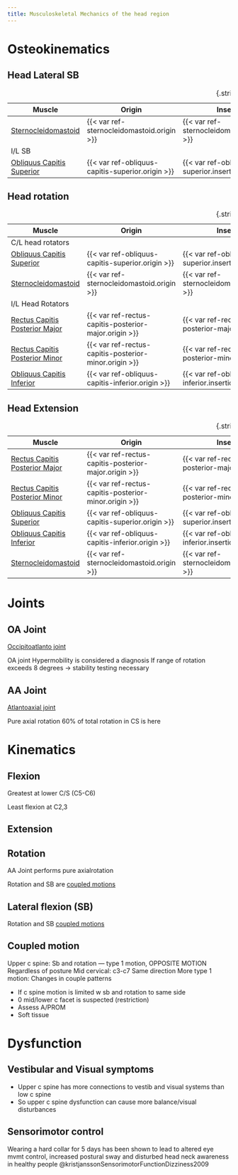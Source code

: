 ```yaml
---
title: Musculoskeletal Mechanics of the head region
---
```



# Osteokinematics

## Head Lateral SB

| Muscle  | Origin | Insertion | Nerve | Action |
|------|--------|-------|----------|--------|
| [Sternocleidomastoid]({{< var ref-sternocleidomastoid.path >}}) | {{< var ref-sternocleidomastoid.origin >}} | {{< var ref-sternocleidomastoid.insertion >}} | {{< var ref-sternocleidomastoid.nerve >}} | {{< var ref-sternocleidomastoid.action >}} |
| I/L SB | | | | |
| [Obliquus Capitis Superior]({{< var ref-obliquus-capitis-superior.path >}}) | {{< var ref-obliquus-capitis-superior.origin >}} | {{< var ref-obliquus-capitis-superior.insertion >}} | {{< var ref-obliquus-capitis-superior.nerve >}} | {{< var ref-obliquus-capitis-superior.action >}} |
: {.striped .hover}

## Head rotation

| Muscle  | Origin | Insertion | Nerve | Action |
|------|--------|-------|----------|--------|
| C/L head rotators | | | | |
| [Obliquus Capitis Superior]({{< var ref-obliquus-capitis-superior.path >}}) | {{< var ref-obliquus-capitis-superior.origin >}} | {{< var ref-obliquus-capitis-superior.insertion >}} | {{< var ref-obliquus-capitis-superior.nerve >}} | {{< var ref-obliquus-capitis-superior.action >}} |
| [Sternocleidomastoid]({{< var ref-sternocleidomastoid.path >}}) | {{< var ref-sternocleidomastoid.origin >}} | {{< var ref-sternocleidomastoid.insertion >}} | {{< var ref-sternocleidomastoid.nerve >}} | {{< var ref-sternocleidomastoid.action >}} |
| I/L Head Rotators | | | | |
| [Rectus Capitis Posterior Major]({{< var ref-rectus-capitis-posterior-major.path >}}) | {{< var ref-rectus-capitis-posterior-major.origin >}} | {{< var ref-rectus-capitis-posterior-major.insertion >}} | {{< var ref-rectus-capitis-posterior-major.nerve >}} | {{< var ref-rectus-capitis-posterior-major.action >}} |
|[Rectus Capitis Posterior Minor]({{< var ref-rectus-capitis-posterior-minor.path >}}) | {{< var ref-rectus-capitis-posterior-minor.origin >}} | {{< var ref-rectus-capitis-posterior-minor.insertion >}} | {{< var ref-rectus-capitis-posterior-minor.nerve >}} | {{< var ref-rectus-capitis-posterior-minor.action >}} |
| [Obliquus Capitis Inferior]({{< var ref-obliquus-capitis-inferior.path >}}) | {{< var ref-obliquus-capitis-inferior.origin >}} | {{< var ref-obliquus-capitis-inferior.insertion >}} | {{< var ref-obliquus-capitis-inferior.nerve >}} | {{< var ref-obliquus-capitis-inferior.action >}} |

: {.striped .hover}


## Head Extension
| Muscle  | Origin | Insertion | Nerve | Action |
|------|--------|-------|----------|--------|
| [Rectus Capitis Posterior Major]({{< var ref-rectus-capitis-posterior-major.path >}}) | {{< var ref-rectus-capitis-posterior-major.origin >}} | {{< var ref-rectus-capitis-posterior-major.insertion >}} | {{< var ref-rectus-capitis-posterior-major.nerve >}} | {{< var ref-rectus-capitis-posterior-major.action >}} |
|[Rectus Capitis Posterior Minor]({{< var ref-rectus-capitis-posterior-minor.path >}}) | {{< var ref-rectus-capitis-posterior-minor.origin >}} | {{< var ref-rectus-capitis-posterior-minor.insertion >}} | {{< var ref-rectus-capitis-posterior-minor.nerve >}} | {{< var ref-rectus-capitis-posterior-minor.action >}} |
| [Obliquus Capitis Superior]({{< var ref-obliquus-capitis-superior.path >}}) | {{< var ref-obliquus-capitis-superior.origin >}} | {{< var ref-obliquus-capitis-superior.insertion >}} | {{< var ref-obliquus-capitis-superior.nerve >}} | {{< var ref-obliquus-capitis-superior.action >}} |
| [Obliquus Capitis Inferior]({{< var ref-obliquus-capitis-inferior.path >}}) | {{< var ref-obliquus-capitis-inferior.origin >}} | {{< var ref-obliquus-capitis-inferior.insertion >}} | {{< var ref-obliquus-capitis-inferior.nerve >}} | {{< var ref-obliquus-capitis-inferior.action >}} |
| [Sternocleidomastoid]({{< var ref-sternocleidomastoid.path >}}) | {{< var ref-sternocleidomastoid.origin >}} | {{< var ref-sternocleidomastoid.insertion >}} | {{< var ref-sternocleidomastoid.nerve >}} | {{< var ref-sternocleidomastoid.action >}} |

: {.striped .hover}


# Joints


## OA Joint

[Occipitoatlanto joint]({{< var ref-occipitoatlanto-joint.path >}})

OA joint
Hypermobility is considered a diagnosis
If range of rotation exceeds 8 degrees → stability testing necessary


## AA Joint

[Atlantoaxial joint]({{< var ref-atlantoaxial-joint.path >}})

Pure axial rotation
60% of total rotation in CS is here



# Kinematics

## Flexion

Greatest at lower C/S (C5-C6)

Least flexion at C2,3


## Extension



## Rotation

AA Joint performs pure axialrotation

Rotation and SB are [coupled motions](#coupled-motion)


## Lateral flexion (SB)
Rotation and SB [coupled motions](#coupled-motion)



## Coupled motion {#coupled-motion}

Upper c spine: Sb and rotation — type 1 motion, OPPOSITE MOTION
Regardless of posture
Mid cervical: c3-c7
Same direction
More type 1 motion: Changes in couple patterns 


:::{.callout-tip title="Clinical signifiance"}

- If c spine motion is limited w sb and rotation to same side
- 0 mid/lower c facet is suspected (restriction) 
- Assess A/PROM
- Soft tissue
:::


# Dysfunction

## Vestibular and Visual symptoms

- Upper c spine has more connections to vestib and visual systems than low c spine
- So upper c spine dysfunction can cause more balance/visual disturbances


## Sensorimotor control


:::{.callout-tip}
Wearing a hard collar for 5 days has been shown to lead to altered eye mvmt control, increased postural sway and disturbed head neck awareness in healthy people @kristjanssonSensorimotorFunctionDizziness2009

:::